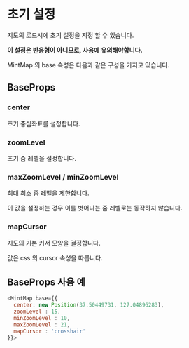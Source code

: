 # 초기 설정

지도의 로드시에 초기 설정을 지정 할 수 있습니다.

**이 설정은 반응형이 아니므로, 사용에 유의해야합니다.**

MintMap 의 base 속성은 다음과 같은 구성을 가지고 있습니다.

## BaseProps

### center

초기 중심좌표를 설정합니다.

### zoomLevel

초기 줌 레벨을 설정합니다.

### maxZoomLevel / minZoomLevel
최대 최소 줌 레벨을 제한합니다.

이 값을 설정하는 경우 이를 벗어나는 줌 레벨로는 동작하지 않습니다.

### mapCursor
지도의 기본 커서 모양을 결정합니다.

값은 css 의 cursor 속성을 따릅니다.

## BaseProps 사용 예

```javascript
<MintMap base={{
  center: new Position(37.50449731, 127.04896283),
  zoomLevel : 15,
  minZoomLevel : 10,
  maxZoomLevel : 21,
  mapCursor : 'crosshair'
}}>
```